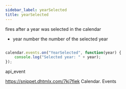 ```yaml
---
sidebar_label: yearSelected
title: yearSelected
---
```



          


<Short>
 fires after a year was selected in the calendar


</Short>



- year      number      the number of the selected year


~~~js

calendar.events.on("YearSelected", function(year) {
    console.log("Selected year: " + year);
});


~~~
 api_event

<Descr>



</Descr>



https://snippet.dhtmlx.com/7kj7fiek	Calendar. Events

